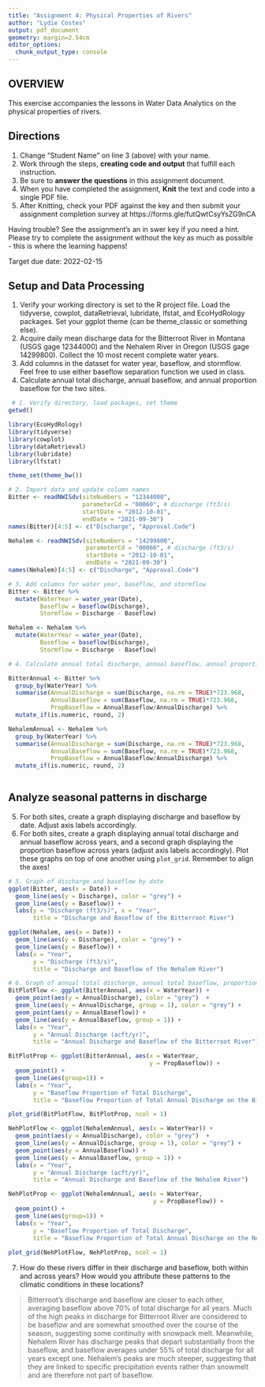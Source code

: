 ```yaml
---
title: "Assignment 4: Physical Properties of Rivers"
author: "Lydie Costes"
output: pdf_document
geometry: margin=2.54cm
editor_options: 
  chunk_output_type: console
---
```


## OVERVIEW

This exercise accompanies the lessons in Water Data Analytics on the physical properties of rivers. 

## Directions
1. Change "Student Name" on line 3 (above) with your name.
2. Work through the steps, **creating code and output** that fulfill each instruction.
3. Be sure to **answer the questions** in this assignment document.
4. When you have completed the assignment, **Knit** the text and code into a single PDF file.
5. After Knitting, check your PDF against the key and then submit your assignment completion survey at https://forms.gle/futQwtCsyYsZG9nCA

Having trouble? See the assignment's an in swer key if you need a hint. Please try to complete the assignment without the key as much as possible - this is where the learning happens!

Target due date: 2022-02-15

## Setup and Data Processing

1. Verify your working directory is set to the R project file. Load the tidyverse, cowplot, dataRetrieval, lubridate, lfstat, and EcoHydRology packages. Set your ggplot theme (can be theme_classic or something else).
2. Acquire daily mean discharge data for the Bitterroot River in Montana (USGS gage 12344000) and the Nehalem River in Oregon (USGS gage 14299800). Collect the 10 most recent complete water years.
3. Add columns in the dataset for water year, baseflow, and stormflow. Feel free to use either baseflow separation function we used in class. 
4. Calculate annual total discharge, annual baseflow, and annual proportion baseflow for the two sites.

```r
 # 1. Verify directory, load packages, set theme
getwd()

library(EcoHydRology)
library(tidyverse)
library(cowplot)
library(dataRetrieval)
library(lubridate)
library(lfstat)

theme_set(theme_bw())

# 2. Import data and update column names
Bitter <- readNWISdv(siteNumbers = "12344000", 
                     parameterCd = "00060", # discharge (ft3/s) 
                     startDate = "2012-10-01", 
                     endDate = "2021-09-30")
names(Bitter)[4:5] <- c("Discharge", "Approval.Code")

Nehalem <- readNWISdv(siteNumbers = "14299800", 
                      parameterCd = "00060", # discharge (ft3/s) 
                      startDate = "2012-10-01", 
                      endDate = "2021-09-30")
names(Nehalem)[4:5] <- c("Discharge", "Approval.Code")

# 3. Add columns for water year, baseflow, and stormflow
Bitter <- Bitter %>%
  mutate(WaterYear = water_year(Date),
         Baseflow = baseflow(Discharge),
         Stormflow = Discharge - Baseflow)

Nehalem <- Nehalem %>%
  mutate(WaterYear = water_year(Date),
         Baseflow = baseflow(Discharge),
         Stormflow = Discharge - Baseflow)

# 4. Calculate annual total discharge, annual baseflow, annual proportion baseflow

BitterAnnual <- Bitter %>%
  group_by(WaterYear) %>%
  summarise(AnnualDischarge = sum(Discharge, na.rm = TRUE)*723.968,
            AnnualBaseflow = sum(Baseflow, na.rm = TRUE)*723.968,
            PropBaseflow = AnnualBaseflow/AnnualDischarge) %>%
  mutate_if(is.numeric, round, 2)

NehalemAnnual <- Nehalem %>%
  group_by(WaterYear) %>%
  summarise(AnnualDischarge = sum(Discharge, na.rm = TRUE)*723.968,
            AnnualBaseflow = sum(Baseflow, na.rm = TRUE)*723.968,
            PropBaseflow = AnnualBaseflow/AnnualDischarge) %>%
  mutate_if(is.numeric, round, 2)
                     
```

## Analyze seasonal patterns in discharge

5. For both sites, create a graph displaying discharge and baseflow by date. Adjust axis labels accordingly.
6. For both sites, create a graph displaying annual total discharge and annual baseflow across years, and a second graph displaying the proportion baseflow across years (adjust axis labels accordingly). Plot these graphs on top of one another using `plot_grid`. Remember to align the axes!

```r
# 5. Graph of discharge and baseflow by date
ggplot(Bitter, aes(x = Date)) +
  geom_line(aes(y = Discharge), color = "grey") +
  geom_line(aes(y = Baseflow)) +
  labs(y = "Discharge (ft3/s)", x = "Year",
       title = "Discharge and Baseflow of the Bitterroot River")

ggplot(Nehalem, aes(x = Date)) +
  geom_line(aes(y = Discharge), color = "grey") +
  geom_line(aes(y = Baseflow)) +
  labs(x = "Year",
       y = "Discharge (ft3/s)",
       title = "Discharge and Baseflow of the Nehalem River")

# 6. Graph of annual total discharge, annual total baseflow, proportion
BitPlotFlow <- ggplot(BitterAnnual, aes(x = WaterYear)) +
  geom_point(aes(y = AnnualDischarge), color = "grey")  +
  geom_line(aes(y = AnnualDischarge, group = 1), color = "grey") +
  geom_point(aes(y = AnnualBaseflow)) +
  geom_line(aes(y = AnnualBaseflow, group = 1)) +
  labs(x = "Year",
       y = "Annual Discharge (acft/yr)",
       title = "Annual Discharge and Baseflow of the Bitterroot River") 

BitPlotProp <- ggplot(BitterAnnual, aes(x = WaterYear, 
                                        y = PropBaseflow)) +
  geom_point() +
  geom_line(aes(group=1)) +
  labs(x = "Year",
       y = "Baseflow Proportion of Total Discharge",
       title = "Baseflow Proportion of Total Annual Discharge on the Bitterroot River")

plot_grid(BitPlotFlow, BitPlotProp, ncol = 1)

NehPlotFlow <- ggplot(NehalemAnnual, aes(x = WaterYear)) +
  geom_point(aes(y = AnnualDischarge), color = "grey")  +
  geom_line(aes(y = AnnualDischarge, group = 1), color = "grey") +
  geom_point(aes(y = AnnualBaseflow)) +
  geom_line(aes(y = AnnualBaseflow, group = 1)) +
  labs(x = "Year",
       y = "Annual Discharge (acft/yr)",
       title = "Annual Discharge and Baseflow of the Nehalem River") 

NehPlotProp <- ggplot(NehalemAnnual, aes(x = WaterYear, 
                                         y = PropBaseflow)) +
  geom_point() +
  geom_line(aes(group=1)) +
  labs(x = "Year",
       y = "Baseflow Proportion of Total Discharge",
       title = "Baseflow Proportion of Total Annual Discharge on the Nehalem River")
  
plot_grid(NehPlotFlow, NehPlotProp, ncol = 1)

```

7. How do these rivers differ in their discharge and baseflow, both within and across years? How would you attribute these patterns to the climatic conditions in these locations?

> Bitterroot's discharge and baseflow are closer to each other, averaging baseflow above 70% of total discharge for all years. Much of the high peaks in discharge for Bitterroot River are considered to be baseflow and are somewhat smoothed over the course of the season, suggesting some continuity with snowpack melt. Meanwhile, Nehalem River has discharge peaks that depart substantially from the baseflow, and baseflow averages under 55% of total discharge for all years except one. Nehalem's peaks are much steeper, suggesting that they are linked to specific precipitation events rather than snowmelt and are therefore not part of baseflow. 
